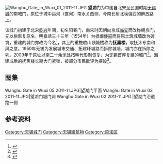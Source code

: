 {{coord|31.56741|120.30261|display=title}}
[[File:Wanghu_Gate_in_Wuxi_01_2011-11.JPG|thumb]]
'''望湖门'''为中国自北宋至民国时期[[无锡旧城|无锡城]]的南城门，原位于城中运河（直河）南水关西侧、今南长桥北堍偏西的解放路上。

该城门初建于北宋[[乾兴|乾兴]]年间，初名阳春门，南宋时因朝向京城[[临安|临安]]而改称朝京门，元以后恢复原名。明嘉靖三十三年（1554年）为抵御[[倭寇|倭寇]]而将原土筑城墙改为砖筑，重建的城门亦改为今名<ref>{{cite web|url=http://epaper.yangtse.com/yzwb/2009-05/27/content_12728140.htm|title=《南城门西城门年底前开放》|accessdate=2012-07-15|work=|publisher=扬子晚报|deadurl=yes|archiveurl=https://web.archive.org/web/20110324075941/http://epaper.yangtse.com/yzwb/2009-05/27/content_12728140.htm|archivedate=2011-03-24}}</ref>，其上的重檐歇山顶城楼称为'''抚熏楼'''，取抚沐东南和风之意。1950年无锡为发展城市交通、拓建环城路而拆除城墙，城门亦在拆除之列。2009年于原址以南二十余米处按明代形制恢复，为无锡首座复建的城门<ref>{{cite web|url=http://dz.xdkb.net/old/html/2009-10/28/content_71594068.htm|title=《既然是假的，不如造得大一点》|accessdate=2012-07-15|work=|publisher=现代快报}}{{Dead link|date=2019年4月 |bot=InternetArchiveBot |fix-attempted=yes }}</ref>。因建成后的抚熏楼长期大门紧锁，被部分市民批评为摆设<ref>{{cite web |url=http://dz.xdkb.net/html/2012-06/27/content_189508.htm|title=《望湖门成了“摆设”》|accessdate=2012-07-15|work= |publisher=现代快报}}</ref>。
== 图集 ==
<gallery>
Wanghu Gate in Wuxi 05 2011-11.JPG|望湖门平面
Wanghu Gate in Wuxi 03 2011-11.JPG|望湖门城门洞
Wanghu Gate in Wuxi 02 2011-11.JPG |望湖门沿道路一侧
</gallery>
{{clear}}
==参考资料==
{{reflist|2}}
{{Jiangsu-stub}}
{{commons|Category:Wanghu Gate|望湖门}}
{{DEFAULTSORT:W}}
[[Category:无锡城门|Category:无锡城门]]
[[Category:无锡建筑物|Category:无锡建筑物]]
[[Category:梁溪区|Category:梁溪区]]